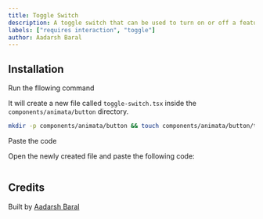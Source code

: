 ```yaml
---
title: Toggle Switch
description: A toggle switch that can be used to turn on or off a feature.
labels: ["requires interaction", "toggle"]
author: Aadarsh Baral
---
```


<ComponentPreview name="button-toggle-switch--docs" />

## Installation

<Steps>
<Step>Run the fllowing command</Step>

It will create a new file called `toggle-switch.tsx` inside the `components/animata/button` directory.

```bash
mkdir -p components/animata/button && touch components/animata/button/toggle-switch.tsx
```

<Step>Paste the code</Step>

Open the newly created file and paste the following code:

```jsx file=<rootDir>/animata/button/toggle-switch.tsx

```

</Steps>

## Credits

Built by [Aadarsh Baral](https://github.com/aadarshbaral)
